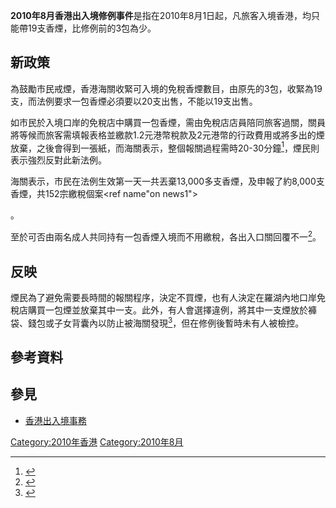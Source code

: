 '''2010年8月香港出入境修例事件'''是指在2010年8月1日起，凡旅客入境香港，均只能帶19支香煙，比修例前的3包為少。

== 新政策 ==
為鼓勵市民戒煙，香港海關收緊可入境的免稅香煙數目，由原先的3包，收緊為19支，而法例要求一包香煙必須要以20支出售，不能以19支出售。

如市民於入境口岸的免稅店中購買一包香煙，需由免稅店店員陪同旅客過關，關員將等候而旅客需填報表格並繳款1.2元港幣稅款及2元港幣的行政費用或將多出的煙放棄，之後會得到一張紙，而海關表示，整個報關過程需時20-30分鐘<ref name="mpnews1">{{cite news|title=19支免稅煙入境限制今實施 帶足1包需花20分鐘報關|url=http://hk.news.yahoo.com/article/100731/4/jgaz.html|accessdate=2010年8月3日|newspaper=明報|date=1-8-2010|deadurl=yes|archiveurl=https://web.archive.org/web/20100803013632/http://hk.news.yahoo.com/article/100731/4/jgaz.html|archivedate=2010年8月3日}}</ref>，煙民則表示強烈反對此新法例。

海關表示，市民在法例生效第一天一共丟棄13,000多支香煙，及申報了約8,000支香煙，共152宗繳稅個案<ref name"on news1">{{cite news|title=19支煙新例製造環保災難|url=http://the-sun.on.cc/cnt/news/20100803/00407_030.html?pubdate=20100803|accessdate=2010年8月3日|newspaper=東方日報|date=3-8-2010|archive-date=2018年10月5日|archive-url=https://web.archive.org/web/20181005165610/http://the-sun.on.cc/cnt/news/20100803/00407_030.html?pubdate=20100803|dead-url=no}}</ref>。

至於可否由兩名成人共同持有一包香煙入境而不用繳稅，各出入口關回覆不一<ref>{{cite news|title=兩人合帶一包煙要申報？ 各關口口徑不一|url=http://hk.news.yahoo.com/article/100801/4/jgt9.html|accessdate=2010年8月3日|newspaper=明報|date=2-8-2010|deadurl=yes|archiveurl=https://web.archive.org/web/20100805070319/http://hk.news.yahoo.com/article/100801/4/jgt9.html|archivedate=2010年8月5日}}</ref>。

== 反映 ==
煙民為了避免需要長時間的報關程序，決定不買煙，也有人決定在羅湖內地口岸免稅店購買一包煙並放棄其中一支。此外，有人會選擇違例，將其中一支煙放於褲袋、錢包或子女背囊內以防止被海關發現<ref name="mpnews2">{{cite news|title=「嚴限」攜煙入境 海關少抽查 免稅店生意挫八成 兩成客買超額煙|url=http://hk.news.yahoo.com/article/100801/4/jgt8.html|accessdate=2010年8月3日|date=2-8-2010|deadurl=yes|archiveurl=https://web.archive.org/web/20100805070653/http://hk.news.yahoo.com/article/100801/4/jgt8.html|archivedate=2010年8月5日}}</ref>，但在修例後暫時未有人被檢控。

== 參考資料 ==
{{reflist|2}}

== 參見 ==
* [[香港出入境事務|香港出入境事務]]

[[Category:2010年香港|Category:2010年香港]]
[[Category:2010年8月|Category:2010年8月]]
